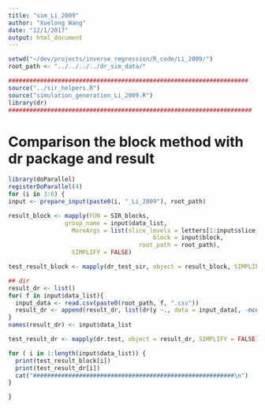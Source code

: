 ```yaml
---
title: "sim_Li_2009"
author: "Xuelong Wang"
date: "12/1/2017"
output: html_document
---
```



```r
setwd("~/dev/projects/inverse_regression/R_code/Li_2009/")
root_path <- "../../../../dr_sim_data/"

####################################################################
source("../sir_helpers.R")
source("simulation_generation_Li_2009.R")
library(dr)
#####################################################################
```

# Comparison the block method with dr package and result 

```r
library(doParallel)
registerDoParallel(4)
for (i in 3:6) {
input <- prepare_input(paste0(i, "_Li_2009"), root_path)

result_block <- mapply(FUN = SIR_blocks, 
                group_name = input$data_list, 
                  MoreArgs = list(slice_levels = letters[1:input$slice_number], 
                                         block = input$block, 
                                     root_path = root_path),
                  SIMPLIFY = FALSE)

test_result_block <- mapply(dr_test_sir, object = result_block, SIMPLIFY = FALSE)

## dir
result_dr <- list()
for( f in input$data_list){
  input_data <- read.csv(paste0(root_path, f, ".csv"))
  result_dr <- append(result_dr, list(dr(y ~., data = input_data[, -ncol(input_data)], method = "sir", nslice = input$slice_number, slice.function=dr.slices.arc)))
}
names(result_dr) <- input$data_list

test_result_dr <- mapply(dr.test, object = result_dr, SIMPLIFY = FALSE)

for ( i in 1:length(input$data_list)) {
  print(test_result_block[i])
  print(test_result_dr[i])
  cat("#########################################################\n")
}

}
```
